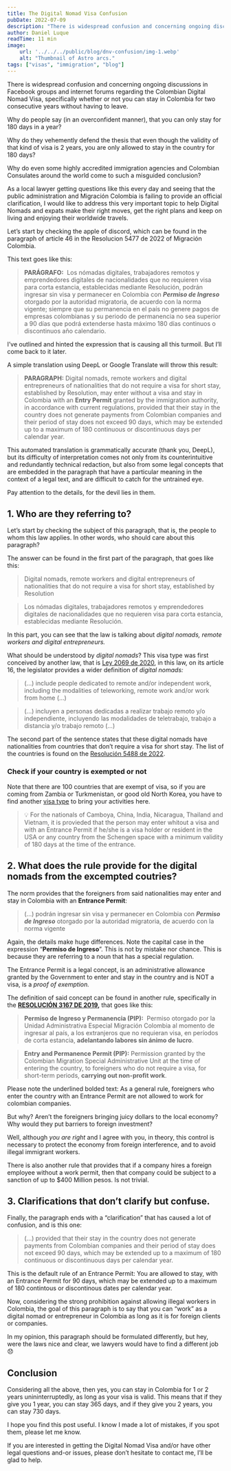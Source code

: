 ```yaml
---
title: The Digital Nomad Visa Confusion
pubDate: 2022-07-09
description: "There is widespread confusion and concerning ongoing discussions in Facebook groups and internet forums regarding the Colombian Digital Nomad Visa, specifically whether or not you can stay in Colombia for two consecutive years without having to leave"
author: Daniel Luque
readTime: 11 min
image:
    url: '../../../public/blog/dnv-confusion/img-1.webp'
    alt: "Thumbnail of Astro arcs."
tags: ["visas", "immigration", "blog"]
---
```


There is widespread confusion and concerning ongoing discussions in Facebook groups and internet forums regarding the Colombian Digital Nomad Visa, specifically whether or not you can stay in Colombia for two consecutive years without having to leave.

Why do people say (in an overconfident manner), that you can only stay for 180 days in a year?

Why do they vehemently defend the thesis that even though the validity of that kind of visa is 2 years, you are only allowed to stay in the country for 180 days?

Why do even some highly accredited immigration agencies and Colombian Consulates around the world come to such a misguided conclusion?

As a local lawyer getting questions like this every day and seeing that the public administration and Migración Colombia is failing to provide an official clarification, I would like to address this very important topic to help Digital Nomads and expats make their right moves, get the right plans and keep on living and enjoying their worldwide travels.

Let’s start by checking the apple of discord, which can be found in the paragraph of article 46 in the Resolucion 5477 de 2022 of Migración Colombia.

This text goes like this:

> **PARÁGRAFO:**
 Los nómadas digitales, trabajadores remotos y emprendedores digitales de nacionalidades que no requieren visa para corta estancia, establecidas mediante Resolución, podrán ingresar sin visa y permanecer en Colombia con ***Permiso de Ingreso*** otorgado por la autoridad migratoria, de acuerdo con la norma vigente; siempre que su permanencia en el país no genere pagos de empresas colombianas y su periodo de permanencia no sea superior a 90 días que podrá extenderse hasta máximo 180 días continuos o discontinuos año calendario.
> 

I’ve outlined and hinted the expression that is causing all this turmoil. But I’ll come back to it later. 

A simple translation using DeepL or Google Translate will throw this result:

> **PARAGRAPH:** Digital nomads, remote workers and digital entrepreneurs of nationalities that do not require a visa for short stay, established by Resolution, may enter without a visa and stay in Colombia with an **Entry Permit** granted by the immigration authority, in accordance with current regulations, provided that their stay in the country does not generate payments from Colombian companies and their period of stay does not exceed 90 days, which may be extended up to a maximum of 180 continuous or discontinuous days per calendar year.
> 

This automated translation is grammatically accurate (thank you, DeepL), but its difficulty of interpretation comes not only from its counterintuitive and redundantly technical redaction, but also from some legal concepts that are embedded in the paragraph that have a particular meaning in the context of a legal text, and are difficult to catch for the untrained eye. 

Pay attention to the details, for the devil lies in them. 

## 1. **Who are they referring to?**

Let’s start by checking the subject of this paragraph, that is, the people to whom this law applies. In other words, who should care about this paragraph?

The answer can be found in the first part of the paragraph, that goes like this:

> Digital nomads, remote workers and digital entrepreneurs of nationalities that do not require a visa for short stay, established by Resolution
> 

> Los nómadas digitales, trabajadores remotos y emprendedores digitales de nacionalidades que no requieren visa para corta estancia, establecidas mediante Resolución.
> 

In this part, you can see that the law is talking about *digital nomads, remote workers and digital entrepreneurs.* 

What should be understood by *digital nomads*? This visa type was first conceived by another law, that is [Ley 2069 de 2020](https://www.cancilleria.gov.co/sites/default/files/Normograma/docs/ley_2069_2020.htm#16), in this law, on its article 16, the legislator provides a wider definition of *digital nomads:* 

> (…) include people dedicated to remote and/or independent work, including the modalities of teleworking, remote work and/or work from home (…)
> 

> (…) incluyen a personas dedicadas a realizar trabajo remoto y/o independiente, incluyendo las modalidades de teletrabajo, trabajo a distancia y/o trabajo remoto (…)
> 

The second part of the sentence states that these digital nomads have nationalities from countries that don’t require a visa for short stay. The list of the countries is found on the [Resolución 5488 de 2022](https://www.cancilleria.gov.co/sites/default/files/Normograma/docs/resolucion_minrelaciones_5488_2022.htm).

### Check if your country is exempted or not


<CountryExcemptionCheck client:load/>

Note that there are 100 countries that are exempt of visa, so if you are coming from Zambia or Turkmenistan, or good old North Korea, you have to find another [visa type](/visas) to bring your activities here.


> 💡 For the nationals of Camboya, China, India, Nicaragua, Thailand and Vietnam, it is provieded that the person may enter whitout a visa and with an Entrance Permit if he/she is a visa holder or resident in the USA or any country from the Schengen space with a minimum validity of 180 days at the time of the entrance.


## 2. **What does the rule provide for the digital nomads from the excempted coutries?**

The norm provides that the foreigners from said nationalities may enter and stay in Colombia with an **Entrance Permit**:

> (…) podrán ingresar sin visa y permanecer en Colombia con ***Permiso de Ingreso*** otorgado por la autoridad migratoria, de acuerdo con la norma vigente
> 

Again, the details make huge differences. Note the capital case in the expression “**Permiso de Ingreso**”. This is not by mistake nor chance. This is because they are referring to a noun that has a special regulation.

The Entrance Permit is a legal concept, is an administrative allowance granted by the Government to enter and stay in the country and is NOT a visa, is a *proof of exemption.*

The definition of said concept can be found in another rule, specifically in the **[RESOLUCIÓN 3167 DE 2019](https://www.cancilleria.gov.co/sites/default/files/Normograma/docs/resolucion_uaemc_3167_2019.htm#71),** that goes like this:

> **Permiso de Ingreso y Permanencia (PIP):** 
Permiso otorgado por la Unidad Administrativa Especial Migración Colombia al momento de ingresar al país, a los extranjeros que no requieran visa, en períodos de corta estancia, **adelantando labores sin ánimo de lucro**.
> 

> **Entry and Permanence Permit (PIP):**
Permission granted by the Colombian Migration Special Administrative Unit at the time of entering the country, to foreigners who do not require a visa, for short-term periods, **carrying out non-profit work**.
> 

Please note the underlined bolded text: As a general rule, foreigners who enter the country with an Entrance Permit are not allowed to work for colombian companies.

But why? Aren’t the foreigners bringing juicy dollars to the local economy? Why would they put barriers to foreign investment?

Well, although *you are right* and I agree with you, in theory, this control is necessary to protect the economy from foreign interference, and to avoid illegal immigrant workers. 

There is also another rule that provides that if a company hires a foreign employee without a work permit, then that company could be subject to a sanction of up to $400 Million pesos. Is not trivial. 

## 3. Clarifications that don’t clarify but confuse.

Finally, the paragraph ends with a “clarification” that has caused a lot of confusion, and is this one:

> (…) provided that their stay in the country does not generate payments from Colombian companies and their period of stay does not exceed 90 days, which may be extended up to a maximum of 180 continuous or discontinuous days per calendar year.
> 

This is the default rule of an Entrance Permit: You are allowed to stay, with an Entrance Permit for 90 days, which may be extended up to a maximum of 180 contintous or discontinous dates per calendar year.

Now, considering the strong prohibition against allowing illegal workers in Colombia, the goal of this paragraph is to say that you can “work” as a digital nomad or entrepreneur in Colombia as long as it is for foreign clients or companies.

In my opinion, this paragraph should be formulated differently, but hey, were the laws nice and clear, we lawyers would have to find a different job 😞

## Conclusion

Considering all the above, then yes, you can stay in Colombia for 1 or 2 years unininterruptedly, as long as your visa is valid. This means that if they give you 1 year, you can stay 365 days, and if they give you 2 years, you can stay 730 days.

I hope you find this post useful. I know I made a lot of mistakes, if you spot them, please let me know.

If you are interested in getting the Digital Nomad Visa and/or have other legal questions and-or issues, please don’t hesitate to contact me, I’ll be glad to help.